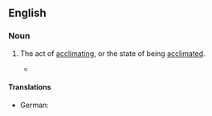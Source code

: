 ==English==

===Noun===
{{en-noun|-}}

# {{lb|en|rare}} The act of [[acclimating]], or the state of being [[acclimated]].
#* {{quote-journal|en|journal=The Philadelphia Journal of the Medical and Physical Sciences
|url=https://books.google.com/books?id=sm2VxA1057gC
|year=1823
|volume=6
|page=3
|title=Thoughts on the probable destiny of New Orleans
|author=[[w:Charles Caldwell (physician)|Charles Caldwell]]
|passage=From this we must except the attack of fever, denominated '''acclimature''' or seasoning, to which they are usually subject in the first or second summer after their arrival.}}

====Translations====
{{trans-top|act of acclimating}}
* German: {{t+|de|Akklimatisierung|f}}
{{trans-mid}}
{{trans-bottom}}